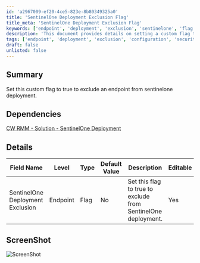 ```yaml
---
id: 'a2967009-ef20-4ce5-823e-8b80349325a0'
title: 'SentinelOne Deployment Exclusion Flag'
title_meta: 'SentinelOne Deployment Exclusion Flag'
keywords: ['endpoint', 'deployment', 'exclusion', 'sentinelone', 'flag']
description: 'This document provides details on setting a custom flag to exclude an endpoint from SentinelOne deployment. It includes information on dependencies, field names, and editable options to ensure proper configuration.'
tags: ['endpoint', 'deployment', 'exclusion', 'configuration', 'security']
draft: false
unlisted: false
---
```

## Summary

Set this custom flag to true to exclude an endpoint from sentinelone deployment.

## Dependencies

[CW RMM - Solution - SentinelOne Deployment](https://proval.itglue.com/DOC-5078775-15822040)

## Details

| Field Name                              | Level   | Type | Default Value | Description                                                      | Editable |
|-----------------------------------------|---------|------|---------------|------------------------------------------------------------------|----------|
| SentinelOne Deployment Exclusion        | Endpoint| Flag | No            | Set this flag to true to exclude from SentinelOne deployment.    | Yes      |

## ScreenShot

![ScreenShot](../../../static/img/Flag---SentinelOne-Deployment-Exclusion/image_1.png)











